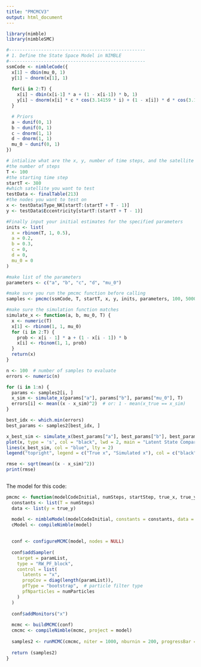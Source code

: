 ```yaml
---
title: "PMCMCV3"
output: html_document
---
```


```r
library(nimble)
library(nimbleSMC)

#---------------------------------------------------
# 1. Define the State Space Model in NIMBLE
#---------------------------------------------------
ssmCode <- nimbleCode({
  x[1] ~ dbin(mu_0, 1)
  y[1] ~ dnorm(x[1], 1)
  
  for(i in 2:T) {
    x[i] ~ dbin(x[i-1] * a + (1 - x[i-1]) * b, 1)
    y[i] ~ dnorm(x[i] * c * cos(3.14159 * i) + (1 - x[i]) * d * cos(3.14159 * i), 1)
  }

  # Priors
  a ~ dunif(0, 1)
  b ~ dunif(0, 1)
  c ~ dnorm(1, 1)
  d ~ dnorm(1, 1)
  mu_0 ~ dunif(0, 1)
})
```

```r
# intialize what are the x, y, number of time steps, and the satellite you want to test
#the number of steps
T <- 100
#the starting time step
startT <- 380
#which satellite you want to test
testData <- finalTable(213)
#the nodes you want to test on 
x <- testData$Type_NK[startT:(startT + T - 1)]
y <- testData$Eccentricity[startT:(startT + T - 1)]
```

```r
#Finally input your initial estimates for the specified parameters
inits <- list(
  x = rbinom(T, 1, 0.5),
  a = 0.2,
  b = 0.3,
  c = 0,
  d = 0,
  mu_0 = 0
)

#make list of the parameters
parameters <- c("a", "b", "c", "d", "mu_0")
```


```r
#make sure you run the pmcmc function before calling
samples <- pmcmc(ssmCode, T, startT, x, y, inits, parameters, 100, 5000)
```




```r
#make sure the simulation function matches
simulate_x <- function(a, b, mu_0, T) {
  x <- numeric(T)
  x[1] <- rbinom(1, 1, mu_0)
  for (i in 2:T) {
    prob <- x[i - 1] * a + (1 - x[i - 1]) * b
    x[i] <- rbinom(1, 1, prob)
  }
  return(x)
}
```

```r
n <- 100  # number of samples to evaluate
errors <- numeric(n)

for (i in 1:n) {
  params <- samples2[i, ]
  x_sim <- simulate_x(params["a"], params["b"], params["mu_0"], T)
  errors[i] <- mean((x - x_sim)^2)  # or: 1 - mean(x_true == x_sim)
}

best_idx <- which.min(errors)
best_params <- samples2[best_idx, ]
```


```r
x_best_sim <- simulate_x(best_params["a"], best_params["b"], best_params["mu_0"], T)
plot(x, type = 's', col = "black", lwd = 2, main = "Latent State Comparison")
lines(x_best_sim, col = "blue", lty = 2)
legend("topright", legend = c("True x", "Simulated x"), col = c("black", "blue"), lty = 1:2)
```
```r
rmse <- sqrt(mean((x - x_sim)^2))
print(rmse)
```
```r

```






The model for this code:
```r
pmcmc <- function(modelCodeInitial, numSteps, startStep, true_x, true_y, initialList, paramList, numParticles, numIter ){
  constants <- list(T = numSteps)
  data <- list(y = true_y)

  model <- nimbleModel(modelCodeInitial, constants = constants, data = data, inits = initialList, check = TRUE)
  cModel <- compileNimble(model)
  
  
  conf <- configureMCMC(model, nodes = NULL)
  
  conf$addSampler(
    target = paramList,
    type = "RW_PF_block",
    control = list(
      latents = "x",
      propCov = diag(length(paramList)),
      pfType = "bootstrap",  # particle filter type
      pfNparticles = numParticles
    )
  )
  
  conf$addMonitors("x") 
  
  mcmc <- buildMCMC(conf)
  cmcmc <- compileNimble(mcmc, project = model)
  
  samples2 <- runMCMC(cmcmc, niter = 1000, nburnin = 200, progressBar = TRUE)
  
  return (samples2)
}
```




